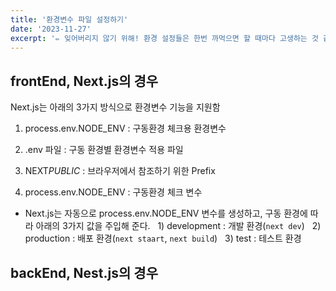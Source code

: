 ```yaml
---
title: '환경변수 파일 설정하기'
date: '2023-11-27'
excerpt: '✏️ 잊어버리지 않기 위해! 환경 설정들은 한번 까먹으면 할 때마다 고생하는 것 같음'
---
```


## frontEnd, Next.js의 경우

Next.js는 아래의 3가지 방식으로 환경변수 기능을 지원함

1. process.env.NODE_ENV : 구동환경 체크용 환경변수
2. .env 파일 : 구동 환경별 환경변수 적용 파일
3. NEXT*PUBLIC* : 브라우저에서 참조하기 위한 Prefix

4. process.env.NODE_ENV : 구동환경 체크 변수

- Next.js는 자동으로 process.env.NODE_ENV 변수를 생성하고, 구동 환경에 따라 아래의 3가지 값을 주입해 준다.
    1) development : 개발 환경(`next dev`)
    2) production : 배포 환경(`next staart`, `next build`)
    3) test : 테스트 환경

## backEnd, Nest.js의 경우
